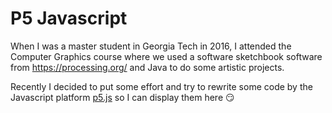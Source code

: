 # P5 Javascript

When I was a master student in Georgia Tech in 2016, I attended the Computer Graphics course where
we used a software sketchbook software from https://processing.org/ and Java to do some artistic 
projects. 

Recently I decided to put some effort and try to rewrite some code by the Javascript platform
[p5.js](https://github.com/processing/p5.js) so I can display them here 😏
